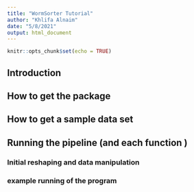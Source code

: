 ```yaml
---
title: "WormSorter Tutorial"
author: "Khlifa Alnaim"
date: "5/8/2021"
output: html_document
---
```


```r
knitr::opts_chunk$set(echo = TRUE)
```

## Introduction 

## How to get the package 

## How to get a sample data set 

## Running the pipeline (and each function )

### Initial reshaping and data manipulation 

### example running of the program 


